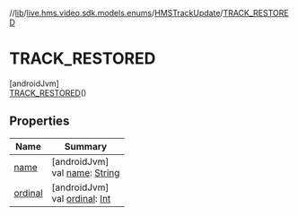 //[lib](../../../../index)/[live.hms.video.sdk.models.enums](../../index)/[HMSTrackUpdate](../index)/[TRACK_RESTORED](index)

# TRACK_RESTORED

[androidJvm]\
[TRACK_RESTORED](index)()

## Properties

| Name               | Summary                                                                                                              |
| ------------------ | -------------------------------------------------------------------------------------------------------------------- |
| [name](name)       | [androidJvm]<br />val [name](name): [String](https://kotlinlang.org/api/latest/jvm/stdlib/kotlin/-string/index.html) |
| [ordinal](ordinal) | [androidJvm]<br />val [ordinal](ordinal): [Int](https://kotlinlang.org/api/latest/jvm/stdlib/kotlin/-int/index.html) |
